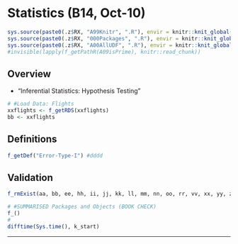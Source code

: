 # Statistics (B14, Oct-10) {#b14}

```r
sys.source(paste0(.z$RX, "A99Knitr", ".R"), envir = knitr::knit_global())
sys.source(paste0(.z$RX, "000Packages", ".R"), envir = knitr::knit_global())
sys.source(paste0(.z$RX, "A00AllUDF", ".R"), envir = knitr::knit_global())
#invisible(lapply(f_getPathR(A09isPrime), knitr::read_chunk))
```

## Overview

- "Inferential Statistics: Hypothesis Testing"


```r
# #Load Data: Flights
xxflights <- f_getRDS(xxflights)
bb <- xxflights
```

## Definitions

```r
f_getDef("Error-Type-I") #dddd
```



## Validation {.unlisted .unnumbered .tabset .tabset-fade}

```r
f_rmExist(aa, bb, ee, hh, ii, jj, kk, ll, mm, nn, oo, rr, vv, xx, yy, zz)
```

```r
# #SUMMARISED Packages and Objects (BOOK CHECK)
f_()
#
difftime(Sys.time(), k_start)
```

****
